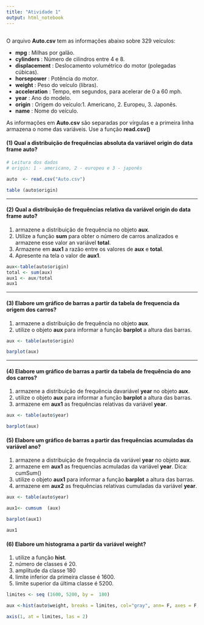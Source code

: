 ---
title: "Atividade 1"
output: html_notebook
---

## 

O arquivo **Auto.csv**  tem as informações abaixo sobre 329 veículos:

+ **mpg** : Milhas por galão.	
+ **cylinders** : Número de cilindros entre 4 e 8.
+ **displacement** : Deslocamento volumétrico do motor (polegadas cúbicas). 
+ **horsepower** : Potência do motor.
+ **weight** : Peso do veículo (libras). 
+ **acceleration** : Tempo, em segundos, para acelerar de 0 a 60 mph.
+ **year** : Ano do modelo.
+ **origin** : Origem do veículo:1. Americano, 2. Europeu, 3. Japonês. 
+ **name** : Nome do veículo.

As informações em **Auto.csv** são separadas por vírgulas e a primeira linha armazena o nome das variáveis. Use a função **read.csv()**


#### (1) Qual a distribuição de frequências absoluta da variável **origin**  do data frame auto?

```{r}

# Leitura dos dados
# origin: 1 - americano, 2 - europeu e 3 - japonês

auto  <- read.csv("Auto.csv")

table (auto$origin)

```
***

#### (2) Qual a distribuição de frequências relativa da variável **origin**  do data frame auto?
1. armazene a distribuição de frequência no objeto **aux**.
2. Utilize a função **sum** para obter o número de carros analizados e armazene esse valor an variável **total**.
3. Armazene em **aux1** a razão entre os valores de **aux** e **total**.
4. Apresente na tela o valor de **aux1**.  

```{r}
aux<-table(auto$origin)
total <- sum(aux)
aux1 <- aux/total
aux1
```
***




#### (3) Elabore um gráfico de barras a partir da tabela de frequencia da origem dos carros?

1. armazene a distribuição de frequência no objeto **aux**.
2. utilize o objeto **aux** para informar a função **barplot** a altura das barras. 

```{r}

aux <- table(auto$origin)

barplot(aux)


```

***


#### (4) Elabore um gráfico de barras a partir da tabela de frequência do ano dos carros?

1. armazene a distribuição de frequência davariável **year** no objeto **aux**.
2. utilize o objeto **aux** para informar a função **barplot** a altura das barras.
3. armazene em **aux1** as frequências relativas da variável **year**.

```{r}

aux <- table(auto$year)

barplot(aux)


```
#### (5) Elabore um gráfico de barras a partir das frequências acumuladas da variável ano?

1. armazene a distribuição de frequência da variável **year** no objeto **aux**.
2. armazene em **aux1** as frequencias acmuladas da variável **year**. Dica: cumSum()
3. utilize o objeto **aux1** para informar a função **barplot** a altura das barras.
4. armazene em **aux2** as frequências relativas cumuladas da variável **year**.

```{r}

aux <- table(auto$year)

aux1<- cumsum  (aux)

barplot(aux1)

aux1


```
#### (6) Elabore um histograma a partir da variável weight?

1. utilize a função **hist**.
2. número de classes é 20.
3. amplitude da classe 180
4. limite inferior da primeira classe é 1600.
5.  limite superior da última classe é 5200.

```{r}

limites <- seq (1600, 5200, by =  180)

aux <-hist(auto$weight, breaks = limites, col="gray", ann= F, axes = F, labels = T, ylim=c(0,60)  )

axis(1, at = limites, las = 2)

```

